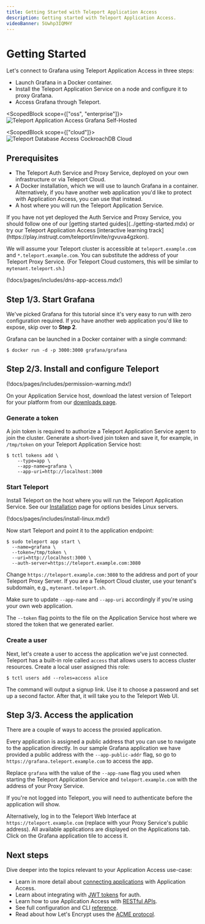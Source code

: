 ```yaml
---
title: Getting Started with Teleport Application Access
description: Getting started with Teleport Application Access.
videoBanner: 5Uwhp3IQMHY
---
```


# Getting Started

Let's connect to Grafana using Teleport Application Access in three steps:

- Launch Grafana in a Docker container.
- Install the Teleport Application Service on a node and configure it to proxy Grafana.
- Access Grafana through Teleport.

<ScopedBlock scope={["oss", "enterprise"]}>
![Teleport Application Access Grafana Self-Hosted](../../img/application-access/grafana_selfhosted.png)
</ScopedBlock>


<ScopedBlock scope={["cloud"]}>
![Teleport Database Access CockroachDB Cloud](../../img/application-access/grafana_cloud.png)
</ScopedBlock>

## Prerequisites

- The Teleport Auth Service and Proxy Service, deployed on your own infrastructure or via Teleport Cloud.
- A Docker installation, which we will use to launch Grafana in a container. Alternatively, if you have another web application you'd like to protect with Application Access, you can use that instead.
- A host where you will run the Teleport Application Service.

<Admonition type="tip" title="Not yet a Teleport user?">
If you have not yet deployed the Auth Service and Proxy Service, you should follow one of our [getting started guides](../getting-started.mdx) or try our Teleport Application Access [interactive learning track](https://play.instruqt.com/teleport/invite/rgvuva4gzkon). 
</Admonition>

We will assume your Teleport cluster is accessible at `teleport.example.com` and `*.teleport.example.com`. You can substitute the address of your Teleport Proxy Service. (For Teleport Cloud customers, this will be similar to `mytenant.teleport.sh`.)

<Admonition type="note" title="Application Access and DNS">
(!docs/pages/includes/dns-app-access.mdx!)
</Admonition>

## Step 1/3. Start Grafana

We've picked Grafana for this tutorial since it's very easy to run with zero
configuration required. If you have another web application you'd like to
expose, skip over to **Step 2**.

Grafana can be launched in a Docker container with a single command:

```code
$ docker run -d -p 3000:3000 grafana/grafana
```

## Step 2/3. Install and configure Teleport
(!docs/pages/includes/permission-warning.mdx!)

On your Application Service host, download the latest version of Teleport for
your platform from our
[downloads page](https://goteleport.com/teleport/download).

### Generate a token

A join token is required to authorize a Teleport Application Service agent to
join the cluster. Generate a short-lived join token and save it, for example,
in `/tmp/token` on your Teleport Application Service host:

```code
$ tctl tokens add \
    --type=app \
    --app-name=grafana \
    --app-uri=http://localhost:3000
```

### Start Teleport

Install Teleport on the host where you will run the Teleport Application Service. See our [Installation](../installation.mdx) page for options besides Linux servers.

(!docs/pages/includes/install-linux.mdx!)

Now start Teleport and point it to the application endpoint:

```code
$ sudo teleport app start \
  --name=grafana \
  --token=/tmp/token \
  --uri=http://localhost:3000 \
  --auth-server=https://teleport.example.com:3080
```

Change `https://teleport.example.com:3080` to the address and port of your Teleport Proxy Server. If you are a Teleport Cloud cluster, use your tenant's subdomain, e.g., `mytenant.teleport.sh`. 

Make sure to update `--app-name` and `--app-uri` accordingly if you're using your own web application.

The `--token` flag points to the file on the Application Service host where we stored the token that we generated earlier.

### Create a user

Next, let's create a user to access the application we've just connected. Teleport has a built-in role called `access` that allows users to access cluster resources. Create a local user assigned this role:

```code
$ tctl users add --roles=access alice
```

The command will output a signup link. Use it to choose a password and set up a second factor. After that, it will take you to the Teleport Web UI.

## Step 3/3. Access the application

There are a couple of ways to access the proxied application.

Every application is assigned a public address that you can use to navigate to
the application directly. In our sample Grafana application we have provided a public address with
the `--app-public-addr` flag, so go to `https://grafana.teleport.example.com`
to access the app. 

Replace `grafana` with the value of the `--app-name` flag you used when starting the Teleport Application Service and `teleport.example.com` with the address of your Proxy Service.

If you're not logged into Teleport,
you will need to authenticate before the application will show.

Alternatively, log in to the Teleport Web Interface at `https://teleport.example.com` (replace with your Proxy Service's public address). All available applications are displayed on the Applications tab. Click on the Grafana application tile to access it.

## Next steps

Dive deeper into the topics relevant to your Application Access use-case:

- Learn in more detail about [connecting applications](./guides/connecting-apps.mdx) with Application Access.
- Learn about integrating with [JWT tokens](./guides/jwt.mdx) for auth.
- Learn how to use Application Access with [RESTful APIs](./guides/api-access.mdx).
- See full configuration and CLI [reference](./reference.mdx).
- Read about how Let's Encrypt uses the [ACME protocol](https://letsencrypt.org/how-it-works/).
